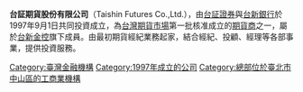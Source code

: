 {{Infobox Company
| company_name =台証期貨<br><small>Taishin Futures Co., Ltd.</small>
| company_logo =
| company_type =[[期貨經紀|期貨經紀]]、[[期貨經理|期貨經理]]、[[期貨顧問|期貨顧問]]
| foundation =1997年9月1日
| location ={{flagicon|TWN}}[[台灣|台灣]][[台北市|台北市]]
| key_people =董事長 吳雅章
| industry =[[金融|金融服務業]]
| key_NTS =
| unit =
| net_income= 
| num_employees =
| products =
| revenue =
| homepage =[https://web.archive.org/web/20081223192324/http://www.twfc.com.tw/comp.htm https://web.archive.org/web/20081223192324/http://www.twfc.com.tw/comp.htm]
| footnotes =<references />
}}
'''台証期貨股份有限公司'''（Taishin Futures Co.,Ltd.），由[[台証證券|台証證券]]與[[台新銀行|台新銀行]]於1997年9月1日共同投資成立，為[[台灣期貨市場|台灣期貨市場]]第一批核准成立的[[期貨商|期貨商]]之一，屬於[[台新金控|台新金控]]旗下成員。由最初期貨經紀業務起家，結合經紀、投顧、經理等各部事業，提供投資服務。

[[Category:臺灣金融機構|Category:臺灣金融機構]]
[[Category:1997年成立的公司|Category:1997年成立的公司]]
[[Category:總部位於臺北市中山區的工商業機構|Category:總部位於臺北市中山區的工商業機構]]